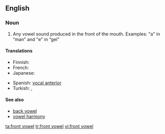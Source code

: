 {{wikipedia}}
==English==

===Noun===
{{en-noun|sg=[[front]] [[vowel]]}}

# {{phonetics}} Any vowel sound produced in the front of the mouth. Examples: "a" in “man” and "e" in “gel”

====Translations====
{{trans-top|Any vowel sound produced in the front of the mouth}}
* Finnish: {{t-|fi|etuvokaali}}
* French: {{t|fr|voyelle antérieure|f}}
* Japanese: {{t|ja|前舌母音|tr=maejitaboin|sc=Jpan}}
{{trans-mid}}
* Spanish: [[vocal anterior]] {{m}}
* Turkish: {{t+|tr|ince ünlü}},  {{t|tr|ince sesli}}
{{trans-bottom}}

====See also====
* [[back vowel]]
* [[vowel harmony]]

[[ta:front vowel]]
[[tr:front vowel]]
[[vi:front vowel]]